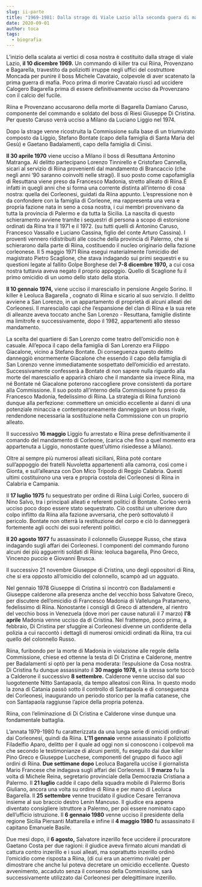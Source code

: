 ```yaml
---
slug: ii-parte
title: "1969-1981: Dalla strage di Viale Lazio alla seconda guera di mafia"
date: 2020-09-01
author: toca
tags:
  - biografia
---
```

<!--StartFragment-->

L’inizio della scalata ai vertici di cosa nostra è costituito dalla strage di viale Lazio, **il 10 dicembre 1969.** Un commando di killer tra cui Riina, Provenzano e Bagarella, travestito da poliziotti irruppe negli uffici del costruttore Moncada per punire il boss Michele Cavataio, colpevole di aver scatenato la prima guerra di mafia. Poco prima di morire Cavataio riuscì ad uccidere Calogero Bagarella prima di essere definitivamente ucciso da Provenzano con il calcio del fucile.

Riina e Provenzano accusarono della morte di Bagarella Damiano Caruso, componente del commando e soldato del boss di Riesi Giuseppe Di Cristina. Per questo Caruso verrà ucciso a Milano da Luciano Liggio nel 1974.

Dopo la strage venne ricostruita la Commissione sulla base di un triumvirato composto da Liggio, Stefano Bontate (capo della famiglia di Santa Maria del Gesù) e Gaetano Badalamenti, capo della famiglia di Cinisi.

**Il 30 aprile 1970** viene ucciso a Milano il boss di Resuttana Antonino Matranga. Al delitto partecipano Lorenzo Tinnirello e Cristofaro Cannella, sicari al servizio di Riina provenienti dal mandamento di Brancaccio (che negli anni ‘90 saranno coinvolti nelle stragi). Il suo posto come capofamiglia di Resuttana viene preso da Francesco Madonia, stretto alleato di Riina.È infatti in quegli anni che si forma una corrente distinta all’interno di cosa nostra: quella dei Corleonesi, guidati da Riina appunto. L’espressione non è da confondere con la famiglia di Corleone, ma rappresenta una vera e propria fazione nata in seno a cosa nostra, i cui membri provenivano da tutta la provincia di Palermo e da tutta la Sicilia. La nascita di questo schieramento avviene tramite i sequestri di persona a scopo di estorsione ordinati da Riina tra il 1971 e il 1972. (su tutti quelli di Antonino Caruso, Francesco Vassallo e Luciano Cassina, figlio del conte Arturo Cassina). I proventi vennero ridistribuiti alle cosche della provincia di Palermo, che si schierarono dalla parte di Riina, costituendo il nucleo originario della fazione corleonese. Il 5 maggio 1971 Riina eseguì materialmente l’omicidio del magistrato Pietro Scaglione, che stava indagando sui primi sequestri e su questioni legate al fallito Golpe Borghese del **7-8 dicembre 1970,** a cui cosa nostra tuttavia aveva negato il proprio appoggio. Quello di Scaglione fu il primo omicidio di un uomo dello stato della storia.

**Il 10 gennaio 1974,** viene ucciso il maresciallo in pensione Angelo Sorino. Il killer è Leoluca Bagarella , cognato di Riina e sicario al suo servizio. Il delitto avviene a San Lorenzo, in un appartamento di proprietà di alcuni alleati dei Corleonesi. Il maresciallo capì che l’espansione del clan di Riina e la sua rete di alleanze aveva toccato anche San Lorenzo - Resuttana, famiglie distinte ma limitrofe e successivamente, dopo il 1982, appartenenti allo stesso mandamento.

La scelta del quartiere di San Lorenzo come teatro dell’omicidio non è casuale. All’epoca il capo della famiglia di San Lorenzo era Filippo Giacalone, vicino a Stefano Bontate. Di conseguenza questo delitto danneggiò enormemente Giacalone che essendo il capo della famiglia di San Lorenzo venne immediatamente sospettato dell’omicidio ed arrestato. Successivamente confesserà a Bontate di non sapere nulla riguardo alla morte del maresciallo e apparirà chiaro che il mandante sia invece Riina, ma né Bontate né Giacalone poterono raccogliere prove consistenti da portare alla Commissione. Il suo posto all’interno della Commissione fu preso da Francesco Madonia, fedelissimo di Riina. La strategia di Riina funzionò dunque alla perfezione: commettere un omicidio eccellente ai danni di una potenziale minaccia e contemporaneamente danneggiare un boss rivale, rendendone necessaria la sostituzione nella Commissione con un proprio alleato.

Il successivo **16 maggio** Liggio fu arrestato e Riina prese definitivamente il comando del mandamento di Corleone, (carica che fino a quel momento era appartenuta a Liggio, nonostante quest’ultimo risiedesse a Milano).

Oltre ai sempre più numerosi alleati siciliani, Riina poté contare sull’appoggio dei fratelli Nuvoletta appartenenti alla camorra, così come i Gionta, e sull’alleanza con Don Mico Tripodo di Reggio Calabria. Questi ultimi costituirono una vera e propria costola dei Corleonesi di Riina in Calabria e Campania.

Il **17 luglio 1975** fu sequestrato per ordine di Riina Luigi Corleo, suocero di Nino Salvo, tra i principali alleati e referenti politici di Bontate. Corleo verrà ucciso poco dopo essere stato sequestrato. Ciò costituì un ulteriore duro colpo inflitto da Riina alla fazione avversaria, che però sottovalutò il pericolo. Bontate non otterrà la restituzione del corpo e ciò lo danneggerà fortemente agli occhi dei suoi referenti politici.

**Il 20 agosto 1977** fu assassinato il colonnello Giuseppe Russo, che stava indagando sugli affari dei Corleonesi. I componenti del commando furono alcuni dei più agguerriti soldati di Riina: leoluca bagarella, Pino Greco, Vincenzo puccio e Giovanni Brusca.

Il successivo 21 novembre Giuseppe di Cristina, uno degli oppositori di Rina, che si era opposto all’omicidio del colonnello, scampò ad un agguato.

Nel gennaio 1978 Giuseppe di Cristina sì incontrò con Badalamenti e Giuseppe calderone alla presenza anche del vecchio boss Salvatore Greco, per discutere dell’omicidio di Francesco Madonia di Vallelunga Pratameno, fedelissimo di Riina. Nonostante i consigli di Greco di attendere, al rientro del vecchio boss in Venezuela (dove morì per cause naturali il 7 marzo) **l’8 aprile** Madonia venne ucciso da di Cristina. Nel frattempo, poco prima, a febbraio, Di Cristina per sfuggire ai Corleonesi divenne un confidente della polizia a cui raccontò i dettagli di numerosi omicidi ordinati da Riina, tra cui quello del colonnello Russo.

Riina, furibondo per la morte di Madonia in violazione alle regole della Commissione, chiese ed ottenne la testa di Di Cristina e Calderone, mentre per Badalamenti si optò per la pena moderata: l’espulsione da Cosa nostra. Di Cristina fu dunque assassinato il **30 maggio 1978,** e la stessa sorte toccò a Calderone il successivo **8 settembre.** Calderone venne ucciso dal suo luogotenente Nitto Santapaola, da tempo alleatosi con Riina. In questo modo la zona di Catania passò sotto il controllo di Santapaola e di conseguenza dei Corleonesi, inaugurando un periodo storico per la mafia catanese, che con Santapaola raggiunse l’apice della propria potenza.

Riina, con l’eliminazione di Di Cristina e Calderone vinse dunque una fondamentale battaglia.

L’annata 1979-1980 fu caratterizzata da una lunga serie di omicidi ordinati dai Corleonesi, quindi da Riina. **L’11 gennaio** venne assassinato il poliziotto Filadelfio Aparo, delitto per il quale ad oggi non si conoscono i colpevoli ma che secondo le testimonianze di alcuni pentiti, fu eseguito dai due killer Pino Greco e Giuseppe Lucchese, componenti del gruppo di fuoco agli ordini di Riina. **Due settimane dopo** Leoluca Bagarella uccise il giornalista Mario Francese che indagava sugli affari dei Corleonesi. Il **9 marzo** fu la volta di Michele Reina, segretario provinciale della Democrazia Cristiana a Palermo. Il **21 luglio** cadde il capo della squadra mobile di Palermo Boris Giuliano, ancora una volta su ordine di Riina e per mano di Leoluca Bagarella. Il **25 settembre** venne trucidato il giudice Cesare Terranova insieme al suo braccio destro Lenin Mancuso. Il giudice era appena diventato consigliere istruttore a Palermo, per poi essere nominato capo dell’ufficio istruzione. Il **6 gennaio 1980** venne ucciso il presidente della regione Sicilia Piersanti Mattarella e infine il **4 maggio 1980** fu assassinato il capitano Emanuele Basile.

Due mesi dopo, il **6 agosto,** Salvatore inzerillo fece uccidere il procuratore Gaetano Costa per due ragioni: il giudice aveva firmato alcuni mandati di cattura contro inzerillo e i suoi alleati, ma soprattutto inzerillo ordinò l’omicidio come risposta a Riina, (di cui era un acerrimo rivale) per dimostrare che anche lui poteva decretare un omicidio eccellente. Questo avvenimento, accaduto senza il consenso della Commissione, sarà successivamente utilizzato dai Corleonesi per delegittimare inzerillo.
